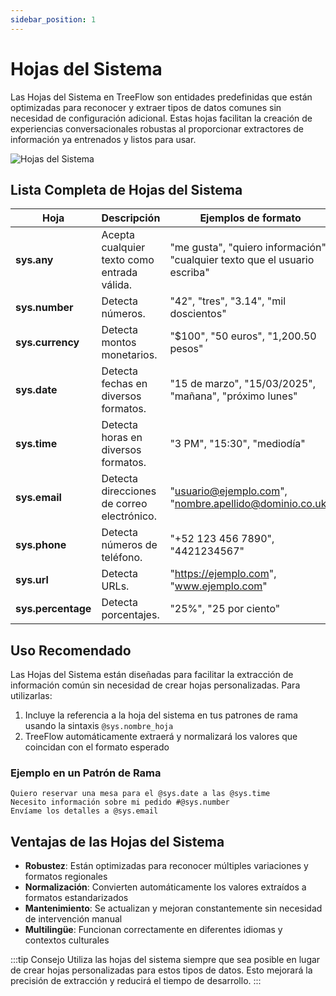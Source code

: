 ```yaml
---
sidebar_position: 1
---
```


# Hojas del Sistema


<FutureFeatureNotice version="v0.2" />

Las Hojas del Sistema en TreeFlow son entidades predefinidas que están optimizadas para reconocer y extraer tipos de datos comunes sin necesidad de configuración adicional. Estas hojas facilitan la creación de experiencias conversacionales robustas al proporcionar extractores de información ya entrenados y listos para usar.

![Hojas del Sistema](/img/docs/hojas_sistema.svg)

## Lista Completa de Hojas del Sistema

| Hoja | Descripción | Ejemplos de formato |
|------|-------------|--------------------| 
| **sys.any** | Acepta cualquier texto como entrada válida. | "me gusta", "quiero información", "cualquier texto que el usuario escriba" |
| **sys.number** | Detecta números. | "42", "tres", "3.14", "mil doscientos" |
| **sys.currency** | Detecta montos monetarios. | "$100", "50 euros", "1,200.50 pesos" |
| **sys.date** | Detecta fechas en diversos formatos. | "15 de marzo", "15/03/2025", "mañana", "próximo lunes" |
| **sys.time** | Detecta horas en diversos formatos. | "3 PM", "15:30", "mediodía" |
| **sys.email** | Detecta direcciones de correo electrónico. | "usuario@ejemplo.com", "nombre.apellido@dominio.co.uk" |
| **sys.phone** | Detecta números de teléfono. | "+52 123 456 7890", "4421234567" |
| **sys.url** | Detecta URLs. | "https://ejemplo.com", "www.ejemplo.com" |
| **sys.percentage** | Detecta porcentajes. | "25%", "25 por ciento" |

## Uso Recomendado

Las Hojas del Sistema están diseñadas para facilitar la extracción de información común sin necesidad de crear hojas personalizadas. Para utilizarlas:

1. Incluye la referencia a la hoja del sistema en tus patrones de rama usando la sintaxis `@sys.nombre_hoja`
2. TreeFlow automáticamente extraerá y normalizará los valores que coincidan con el formato esperado

### Ejemplo en un Patrón de Rama

```
Quiero reservar una mesa para el @sys.date a las @sys.time
Necesito información sobre mi pedido #@sys.number
Envíame los detalles a @sys.email
```

## Ventajas de las Hojas del Sistema

- **Robustez**: Están optimizadas para reconocer múltiples variaciones y formatos regionales
- **Normalización**: Convierten automáticamente los valores extraídos a formatos estandarizados
- **Mantenimiento**: Se actualizan y mejoran constantemente sin necesidad de intervención manual
- **Multilingüe**: Funcionan correctamente en diferentes idiomas y contextos culturales

:::tip Consejo
Utiliza las hojas del sistema siempre que sea posible en lugar de crear hojas personalizadas para estos tipos de datos. Esto mejorará la precisión de extracción y reducirá el tiempo de desarrollo.
:::
